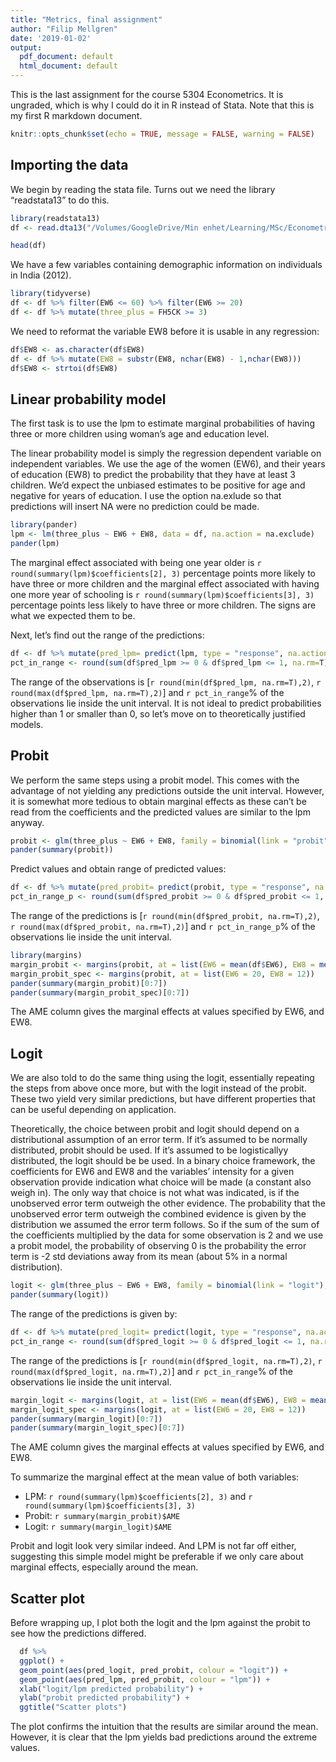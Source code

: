 ```yaml
---
title: "Metrics, final assignment"
author: "Filip Mellgren"
date: '2019-01-02'
output:
  pdf_document: default
  html_document: default
---
```

This is the last assignment for the course 5304 Econometrics. It is ungraded, which is why I could do it in R instead of Stata. Note that this is my first R markdown document.
```r
knitr::opts_chunk$set(echo = TRUE, message = FALSE, warning = FALSE)
```
## Importing the data
We begin by reading the stata file. Turns out we need the library "readstata13" to do this.
```r
library(readstata13)
df <- read.dta13("/Volumes/GoogleDrive/Min enhet/Learning/MSc/Econometrics/Metrics/IHDS_2012_Data.dta")
```

```r
head(df)
```
We have a few variables containing demographic information on individuals in India (2012). 

```r
library(tidyverse)
df <- df %>% filter(EW6 <= 60) %>% filter(EW6 >= 20)
df <- df %>% mutate(three_plus = FH5CK >= 3)
```
We need to reformat the variable EW8 before it is usable in any regression:
```r
df$EW8 <- as.character(df$EW8)
df <- df %>% mutate(EW8 = substr(EW8, nchar(EW8) - 1,nchar(EW8)))
df$EW8 <- strtoi(df$EW8)
```
## Linear probability model
The first task is to use the lpm to estimate marginal probabilities of having three or more children using woman's age and education level.

The linear probability model is simply the regression dependent variable on independent variables. We use the age of the women (EW6), and their years of education (EW8) to predict the probability that they have at least 3 children. We'd expect the unbiased estimates to be positive for age and negative for years of education. I use the option na.exlude so that predictions will insert NA were no prediction could be made.
```r
library(pander)
lpm <- lm(three_plus ~ EW6 + EW8, data = df, na.action = na.exclude)
pander(lpm)
```

The marginal effect associated with being one year older is `r round(summary(lpm)$coefficients[2], 3)` percentage points more likely to have three or more children and the marginal effect associated with having one more year of schooling is `r round(summary(lpm)$coefficients[3], 3)` percentage 
points less likely to have three or more children. The signs are what we expected them to be. 

Next, let's find out the range of the predictions:

```r
df <- df %>% mutate(pred_lpm= predict(lpm, type = "response", na.action = na.exclude))
pct_in_range <- round(sum(df$pred_lpm >= 0 & df$pred_lpm <= 1, na.rm=T)/length(df$pred_lpm),3)*100
```
The range of the observations is [`r round(min(df$pred_lpm, na.rm=T),2)`,  `r round(max(df$pred_lpm, na.rm=T),2)`] and `r pct_in_range`% of the observations lie inside the unit interval. It is not ideal to predict probabilities higher than 1 or smaller than 0, so let's move on to theoretically justified models.

## Probit
We perform the same steps using a probit model. This comes with the advantage of not yielding any predictions outside the unit interval. However, it is somewhat more tedious to obtain marginal effects as these can't be read from the coefficients and the predicted values are similar to the lpm anyway.
```r
probit <- glm(three_plus ~ EW6 + EW8, family = binomial(link = "probit"), data = df, na.action = na.exclude)
pander(summary(probit))
```
Predict values and obtain range of predicted values:
```r
df <- df %>% mutate(pred_probit= predict(probit, type = "response", na.action = na.exclude))
pct_in_range_p <- round(sum(df$pred_probit >= 0 & df$pred_probit <= 1, na.rm=T)/sum(!is.na(df$pred_probit)),3)*100
```

The range of the predictions is [`r round(min(df$pred_probit, na.rm=T),2)`,  `r round(max(df$pred_probit, na.rm=T),2)`] and `r pct_in_range_p`% of the observations lie inside the unit interval.

```r
library(margins)
margin_probit <- margins(probit, at = list(EW6 = mean(df$EW6), EW8 = mean(df$EW8, na.rm = TRUE))) 
margin_probit_spec <- margins(probit, at = list(EW6 = 20, EW8 = 12)) 
pander(summary(margin_probit)[0:7])
pander(summary(margin_probit_spec)[0:7])
```
The AME column gives the marginal effects at values specified by EW6, and EW8.

## Logit
We are also told to do the same thing using the logit, essentially repeating the steps from above once more, but with the logit instead of the probit. These two yield very similar predictions, but have different properties that can be useful depending on application. 

Theoretically, the choice between probit and logit should depend on a distributional assumption of an error term. If it's assumed to be normally distributed, probit should be used. If it's assumed to be logisticallyy distributed, the logit should be be used. In a binary choice framework, the coefficients for EW6 and EW8 and the variables' intensity for a given observation provide indication what choice will be made (a constant also weigh in). The only way that choice is not what was indicated, is if the unobserved error term outweigh the other evidence. The probability that the unobserved error term outweigh the combined evidence is given by the distribution we assumed the error term follows. So if the sum of the sum of the coefficients multiplied by the data for some observation is 2 and we use a probit model, the probability of observing 0 is the probability the error term is -2 std deviations away from its mean (about 5% in a normal distribution).

```r
logit <- glm(three_plus ~ EW6 + EW8, family = binomial(link = "logit"), data = df, na.action = na.exclude)
pander(summary(logit))
```
The range of the predictions is given by:
```r
df <- df %>% mutate(pred_logit= predict(logit, type = "response", na.action = na.exclude))
pct_in_range <- round(sum(df$pred_logit >= 0 & df$pred_logit <= 1, na.rm=T)/sum(!is.na(df$pred_logit)),3)*100
```
The range of the predictions is [`r round(min(df$pred_logit, na.rm=T),2)`,  `r round(max(df$pred_logit, na.rm=T),2)`] and `r pct_in_range`% of the observations lie inside the unit interval.
```r
margin_logit <- margins(logit, at = list(EW6 = mean(df$EW6), EW8 = mean(df$EW8, na.rm = TRUE))) 
margin_logit_spec <- margins(logit, at = list(EW6 = 20, EW8 = 12)) 
pander(summary(margin_logit)[0:7])
pander(summary(margin_logit_spec)[0:7])
```
The AME column gives the marginal effects at values specified by EW6, and EW8.

To summarize the marginal effect at the mean value of both variables:

* LPM: `r round(summary(lpm)$coefficients[2], 3)` and `r round(summary(lpm)$coefficients[3], 3)`
* Probit: `r summary(margin_probit)$AME`
* Logit: `r summary(margin_logit)$AME`

Probit and logit look very similar indeed. And LPM is not far off either, suggesting this simple model might be preferable if we only care about marginal effects, especially around the mean.

## Scatter plot
Before wrapping up, I plot both the logit and the lpm against the probit to see how the predictions differed. 
```r
  df %>%
  ggplot() +
  geom_point(aes(pred_logit, pred_probit, colour = "logit")) + 
  geom_point(aes(pred_lpm, pred_probit, colour = "lpm")) + 
  xlab("logit/lpm predicted probability") +
  ylab("probit predicted probability") +
  ggtitle("Scatter plots")
```
The plot confirms the intuition that the results are similar around the mean. However, it is clear that the lpm yields bad predictions around the extreme values.
